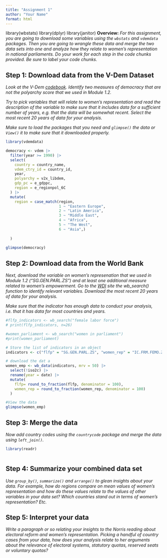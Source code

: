 ```yaml
---
title: "Assignment 1"
author: "Your Name"
format: html
---
```

library(wbstats) 
library(dplyr) 
library(janitor)
**Overview:** *For this assignment, you are going to download some variables using the `wbstats` and `vdemdata` packages. Then you are going to wrangle these data and merge the two data sets into one and analyze how they relate to women's representation in national parliaments. Do your work for each step in the code chunks provided. Be sure to label your code chunks.* 

## Step 1: Download data from the V-Dem Dataset

*Look at the V-Dem [codebook](https://www.v-dem.net/data/reference-documents/). Identify two measures of democracy that are not the polyarchy score that we used in Module 1.2.* 

*Try to pick variables that will relate to women's representation and read the description of the variable to make sure that it includes data for a sufficient number of years, e.g. that the data will be somewhat recent. Select the most recent 20 years of data for your analysis.* 

*Make sure to load the packages that you need and `glimpse()` the data or `View()` it to make sure that it downloaded properly.* 

```r
library(vdemdata)

democracy <- vdem |>
  filter(year >= 1990) |>
  select(
    country = country_name,
    vdem_ctry_id = country_id,
    year, 
    polyarchy = v2x_libdem,
    gdp_pc = e_gdppc,
    region = e_regionpol_6C
  ) |>
  mutate(
    region = case_match(region, 
                        1 ~ "Eastern Europe",
                        2 ~ "Latin America",
                        3 ~ "Middle East",
                        4 ~ "Africa",
                        5 ~ "The West",
                        6 ~ "Asia",)
                  
  )
 
glimpse(democracy)
```

## Step 2: Download data from the World Bank

*Next, download the variable on women's represenation that we used in Module 1.2 ("SG.GEN.PARL.ZS") and at least one additional measure related to women's empowerment. Go to the [WDI](https://databank.worldbank.org/source/world-development-indicators) site the wb_search() function to identify relevant variables. Download the most recent 20 years of data for your analysis.* 

*Make sure that the indicator has enough data to conduct your analysis, i.e. that it has data for most countries and years.*

```r
#flfp_indicators <- wb_search("female labor force")
# print(flfp_indicators, n=26)

#women_parliament <- wb_search("women in parliament")
#print(women_parliament)

# Store the list of indicators in an object
indicators <- c("flfp" = "SG.GEN.PARL.ZS", "women_rep" = "IC.FRM.FEMO.ZS")

# download the dat a
women_emp <- wb_data(indicators, mrv = 50) |>
  select(!iso2c) |>
  rename(year = date) |>
  mutate(
    flfp= round_to_fraction(flfp, denominator = 100),
    women_rep = round_to_fraction(women_rep, denominator = 100)
  )

#View the data 
glimpse(women_emp)
```


## Step 3: Merge the data

*Now add country codes using the `countrycode` package and merge the data using `left_join()`.* 

```r
library(readr)



```

## Step 4: Summarize your combined data set

*Use `group_by()`, `summarize()` and `arrange()` to glean insights about your data. For example, how do regions compare on mean values of women's representation and how do these values relate to the values of other variables in your data set? Which countries stand out in terms of women's representation? Etc.* 


## Step 5: Interpret your data

*Write a paragraph or so relating your insights to the Norris reading about electoral reform and women's representation. Picking a handful of country cases from your data, how does your analysis relate to her arguments about the relevance of electoral systems, statutory quotas, reserved seats or voluntary quotas?* 

